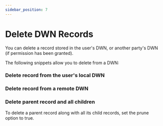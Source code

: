 ```yaml
---
sidebar_position: 7
---
```




# Delete DWN Records

You can delete a record stored in the user's DWN, or another party's DWN (if permission has been granted).

The following snippets allow you to delete from a DWN:

### Delete record from the user's local DWN

<CodeSnippet snippetName='deleteRecordFromLocalDwn'/>


### Delete record from a remote DWN

<CodeSnippet snippetName='deleteRecordFromRemoteDwn'/>

### Delete parent record and all children

To delete a parent record along with all its child records, set the prune option to true.

<CodeSnippet snippetName='pruneRecords'/>